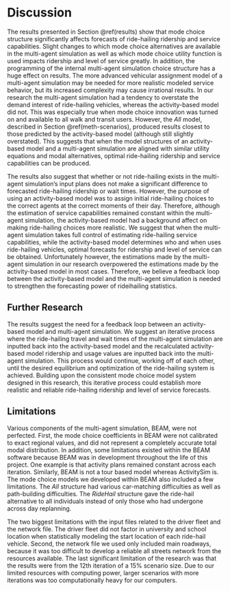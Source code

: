 # Discussion {#discussion}

The results presented in Section \@ref(results) show that mode choice structure significantly affects forecasts of ride-hailing ridership and service capabilities. Slight changes to which mode choice alternatives are available in the multi-agent simulation as well as which mode choice utility function is used impacts ridership and level of service greatly. In addition, the programming of the internal multi-agent simulation choice structure has a huge effect on results. The more advanced vehicular assignment model of a multi-agent simulation may be needed for more realistic modeled service behavior, but its increased complexity may cause irrational results. In our research the multi-agent simulation had a tendency to overstate the demand interest of ride-hailing vehicles, whereas the activity-based model did not. This was especially true when mode choice innovation was turned on and available to all walk and transit users. However, the *All* model, described in Section \@ref(meth-scenarios), produced results closest to those predicted by the activity-based model (although still slightly overstated). This suggests that when the model structures of an activity-based model and a multi-agent simulation are aligned with similar utility equations and modal alternatives, optimal ride-hailing ridership and service capabilities can be produced.

The results also suggest that whether or not ride-hailing exists in the multi-agent simulation's input plans does not make a significant difference to forecasted ride-hailing ridership or wait times. However, the purpose of using an activity-based model was to assign initial ride-hailing choices to the correct agents at the correct moments of their day. Therefore, although the estimation of service capabilities remained constant within the multi-agent simulation, the activity-based model had a background affect on making ride-hailing choices more realistic. We suggest that when the multi-agent simulation takes full control of estimating ride-hailing service capabilities, while the activity-based model determines who and when uses ride-hailing vehicles, optimal forecasts for ridership and level of service can be obtained. Unfortunately however, the estimations made by the multi-agent simulation in our research overpowered the estimations made by the activity-based model in most cases. Therefore, we believe a feedback loop between the activity-based model and the multi-agent simulation is needed to strengthen the forecasting power of rideihailing statistics.

## Further Research
The results suggest the need for a feedback loop between an activity-based model and multi-agent simulation. We suggest an iterative process  where the ride-hailing travel and wait times of the multi-agent simulation are inputted back into the activity-based model and the recalculated activity-based model ridership and usage values are inputted back into the multi-agent simulation. This process would continue, working off of each other, until the desired equilibrium and optimization of the ride-hailing system is achieved. Building upon the consistent mode choice model system designed in this research, this iterative process could establish more realistic and reliable ride-hailing ridership and level of service forecasts.

## Limitations
Various components of the multi-agent simulation, BEAM, were not perfected. First, the mode choice coefficients in BEAM were not calibrated to exact regional values, and did not represent a completely accurate total modal distribution. In addition, some limitations existed within the BEAM software because BEAM was in development throughout the life of this project. One example is that activity plans remained constant across each iteration. Similarly, BEAM is not a tour based model whereas ActivitySim is. The mode choice models we developed within BEAM also included a few limitations. The *All* structure had various car-matching difficulties as well as path-building difficulties. The *RideHail* structure gave the ride-hail alternative to all individuals instead of only those who had undergone across day replanning.

The two biggest limitations with the input files related to the driver fleet and the network file. The driver fleet did not factor in university and school location when statistically modeling the start location of each ride-hail vehicle. Second, the network file we used only included main roadways, because it was too difficult to develop a reliable all streets network from the resources available. The last significant limitation of the research was that the results were from the 12th iteration of a 15% scenario size. Due to our limited resources with computing power, larger scenarios with more iterations was too computationally heavy for our computers. 


